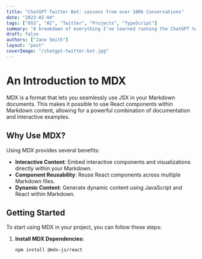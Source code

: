 ```yaml
---
title: "ChatGPT Twitter Bot: Lessons from over 100k Conversations"
date: "2023-02-04"
tags: ["OSS", "AI", "Twitter", "Projects", "TypeScript"]
summary: "A breakdown of everything I've learned running the ChatGPT twitter bot over the past two months."
draft: false
authors: ["Jane Smith"]
layout: "post"
coverImage: "/chatgpt-twitter-bot.jpg"
---
```

# An Introduction to MDX

MDX is a format that lets you seamlessly use JSX in your Markdown documents. This makes it possible to use React components within Markdown content, allowing for a powerful combination of documentation and interactive examples.

## Why Use MDX?

Using MDX provides several benefits:
- **Interactive Content**: Embed interactive components and visualizations directly within your Markdown.
- **Component Reusability**: Reuse React components across multiple Markdown files.
- **Dynamic Content**: Generate dynamic content using JavaScript and React within Markdown.

## Getting Started

To start using MDX in your project, you can follow these steps:

1. **Install MDX Dependencies**:
   ```bash
   npm install @mdx-js/react
